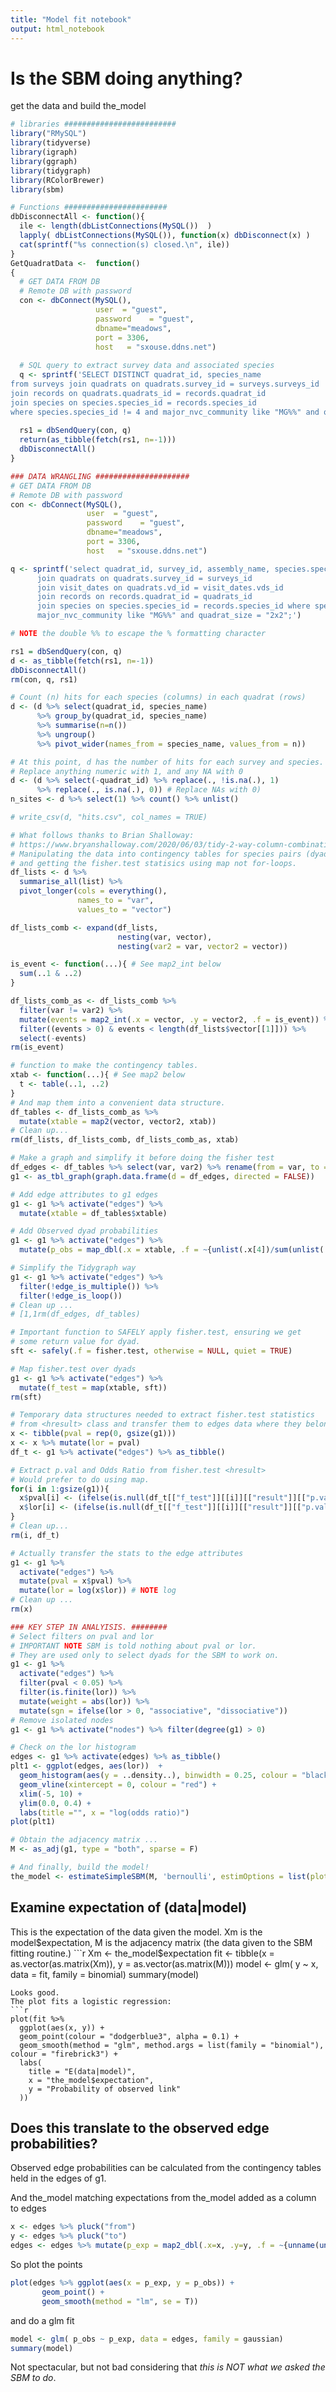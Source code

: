 ```yaml
---
title: "Model fit notebook"
output: html_notebook
---
```


# Is the SBM doing anything? 

get the data and build the_model

```r
# libraries #########################
library("RMySQL")
library(tidyverse)
library(igraph)
library(ggraph)
library(tidygraph)
library(RColorBrewer)
library(sbm)

# Functions #######################
dbDisconnectAll <- function(){
  ile <- length(dbListConnections(MySQL())  )
  lapply( dbListConnections(MySQL()), function(x) dbDisconnect(x) )
  cat(sprintf("%s connection(s) closed.\n", ile))
}
GetQuadratData <-  function()
{
  # GET DATA FROM DB
  # Remote DB with password
  con <- dbConnect(MySQL(), 
                   user  = "guest",
                   password    = "guest",
                   dbname="meadows",
                   port = 3306,
                   host   = "sxouse.ddns.net")
  
  # SQL query to extract survey data and associated species  
  q <- sprintf('SELECT DISTINCT quadrat_id, species_name
from surveys join quadrats on quadrats.survey_id = surveys.surveys_id
join records on quadrats.quadrats_id = records.quadrat_id
join species on species.species_id = records.species_id
where species.species_id != 4 and major_nvc_community like "MG%%" and quadrat_size = "2x2";') 
  
  rs1 = dbSendQuery(con, q)
  return(as_tibble(fetch(rs1, n=-1)))
  dbDisconnectAll()
}

### DATA WRANGLING #####################
# GET DATA FROM DB
# Remote DB with password
con <- dbConnect(MySQL(), 
                 user  = "guest",
                 password    = "guest",
                 dbname="meadows",
                 port = 3306,
                 host   = "sxouse.ddns.net")

q <- sprintf('select quadrat_id, survey_id, assembly_name, species.species_name from surveys
      join quadrats on quadrats.survey_id = surveys_id
      join visit_dates on quadrats.vd_id = visit_dates.vds_id
      join records on records.quadrat_id = quadrats_id
      join species on species.species_id = records.species_id where species.species_id != 4 and
      major_nvc_community like "MG%%" and quadrat_size = "2x2";')

# NOTE the double %% to escape the % formatting character

rs1 = dbSendQuery(con, q)
d <- as_tibble(fetch(rs1, n=-1))
dbDisconnectAll()
rm(con, q, rs1)

# Count (n) hits for each species (columns) in each quadrat (rows)
d <- (d %>% select(quadrat_id, species_name)
      %>% group_by(quadrat_id, species_name)
      %>% summarise(n=n())
      %>% ungroup()
      %>% pivot_wider(names_from = species_name, values_from = n))

# At this point, d has the number of hits for each survey and species.
# Replace anything numeric with 1, and any NA with 0
d <- (d %>% select(-quadrat_id) %>% replace(., !is.na(.), 1)
      %>% replace(., is.na(.), 0)) # Replace NAs with 0)
n_sites <- d %>% select(1) %>% count() %>% unlist()

# write_csv(d, "hits.csv", col_names = TRUE)

# What follows thanks to Brian Shalloway: 
# https://www.bryanshalloway.com/2020/06/03/tidy-2-way-column-combinations/#fn4
# Manipulating the data into contingency tables for species pairs (dyads)
# and getting the fisher.test statisics using map not for-loops.
df_lists <- d %>%
  summarise_all(list) %>% 
  pivot_longer(cols = everything(), 
               names_to = "var", 
               values_to = "vector")

df_lists_comb <- expand(df_lists,
                        nesting(var, vector),
                        nesting(var2 = var, vector2 = vector))

is_event <- function(...){ # See map2_int below
  sum(..1 & ..2)
}

df_lists_comb_as <- df_lists_comb %>% 
  filter(var != var2) %>% 
  mutate(events = map2_int(.x = vector, .y = vector2, .f = is_event)) %>% 
  filter((events > 0) & events < length(df_lists$vector[[1]])) %>%
  select(-events)
rm(is_event)

# function to make the contingency tables.
xtab <- function(...){ # See map2 below
  t <- table(..1, ..2) 
}
# And map them into a convenient data structure.
df_tables <- df_lists_comb_as %>% 
  mutate(xtable = map2(vector, vector2, xtab))
# Clean up...
rm(df_lists, df_lists_comb, df_lists_comb_as, xtab)

# Make a graph and simplify it before doing the fisher test
df_edges <- df_tables %>% select(var, var2) %>% rename(from = var, to = var2)
g1 <- as_tbl_graph(graph.data.frame(d = df_edges, directed = FALSE))

# Add edge attributes to g1 edges
g1 <- g1 %>% activate("edges") %>%
  mutate(xtable = df_tables$xtable)

# Add Observed dyad probabilities 
g1 <- g1 %>% activate("edges") %>%
  mutate(p_obs = map_dbl(.x = xtable, .f = ~{unlist(.x[4])/sum(unlist(.x))}))

# Simplify the Tidygraph way
g1 <- g1 %>% activate("edges") %>% 
  filter(!edge_is_multiple()) %>%
  filter(!edge_is_loop())
# Clean up ...
# [1,1rm(df_edges, df_tables)

# Important function to SAFELY apply fisher.test, ensuring we get
# some return value for dyad.
sft <- safely(.f = fisher.test, otherwise = NULL, quiet = TRUE)

# Map fisher.test over dyads
g1 <- g1 %>% activate("edges") %>%
  mutate(f_test = map(xtable, sft))
rm(sft)

# Temporary data structures needed to extract fisher.test statistics
# from <hresult> class and transfer them to edges data where they belong.
x <- tibble(pval = rep(0, gsize(g1)))
x <- x %>% mutate(lor = pval)
df_t <- g1 %>% activate("edges") %>% as_tibble()

# Extract p.val and Odds Ratio from fisher.test <hresult>
# Would prefer to do using map.
for(i in 1:gsize(g1)){ 
  x$pval[i] <- (ifelse(is.null(df_t[["f_test"]][[i]][["result"]][["p.value"]]), 100, df_t[["f_test"]][[i]][["result"]][["p.value"]]))
  x$lor[i] <- (ifelse(is.null(df_t[["f_test"]][[i]][["result"]][["p.value"]]), 100, df_t[["f_test"]][[i]][["result"]][["estimate"]]))
}
# Clean up...
rm(i, df_t)

# Actually transfer the stats to the edge attributes
g1 <- g1 %>%
  activate("edges") %>%
  mutate(pval = x$pval) %>% 
  mutate(lor = log(x$lor)) # NOTE log
# Clean up ...  
rm(x)

### KEY STEP IN ANALYISIS. ########
# Select filters on pval and lor
# IMPORTANT NOTE SBM is told nothing about pval or lor. 
# They are used only to select dyads for the SBM to work on.
g1 <- g1 %>%
  activate("edges") %>%
  filter(pval < 0.05) %>% 
  filter(is.finite(lor)) %>%
  mutate(weight = abs(lor)) %>%
  mutate(sgn = ifelse(lor > 0, "associative", "dissociative"))
# Remove isolated nodes
g1 <- g1 %>% activate("nodes") %>% filter(degree(g1) > 0)

# Check on the lor histogram
edges <- g1 %>% activate(edges) %>% as_tibble()
plt1 <- ggplot(edges, aes(lor))  +
  geom_histogram(aes(y = ..density..), binwidth = 0.25, colour = "black") +
  geom_vline(xintercept = 0, colour = "red") +
  xlim(-5, 10) +
  ylim(0.0, 0.4) +
  labs(title ="", x = "log(odds ratio)")
plot(plt1)

# Obtain the adjacency matrix ...
M <- as_adj(g1, type = "both", sparse = F)

# And finally, build the model!
the_model <- estimateSimpleSBM(M, 'bernoulli', estimOptions = list(plot =  T)) #TRUE))

```
## Examine expectation of (data|model)

This is the expectation of the data given the model. Xm is the model$expectation, M is the adjacency matrix (the data given to the SBM fitting routine.)
```r
Xm <- the_model$expectation
fit <- tibble(x = as.vector(as.matrix(Xm)), y = as.vector(as.matrix(M)))
model <- glm( y ~ x, data = fit, family = binomial)
summary(model)
```
Looks good.
The plot fits a logistic regression:
```r
plot(fit %>%
  ggplot(aes(x, y)) +
  geom_point(colour = "dodgerblue3", alpha = 0.1) +
  geom_smooth(method = "glm", method.args = list(family = "binomial"), colour = "firebrick3") +
  labs(
    title = "E(data|model)", 
    x = "the_model$expectation",
    y = "Probability of observed link"
  ))

```
## Does this translate to the observed edge probabilities?

Observed edge probabilities can be calculated from the contingency tables held in the edges of g1.

And the_model matching expectations from the_model added as a column to edges
```r
x <- edges %>% pluck("from")
y <- edges %>% pluck("to")
edges <- edges %>% mutate(p_exp = map2_dbl(.x=x, .y=y, .f = ~{unname(unlist(the_model$expectation[.x,.y]))}))
```

So plot the points
```r
plot(edges %>% ggplot(aes(x = p_exp, y = p_obs)) +
       geom_point() +
       geom_smooth(method = "lm", se = T))
```

and do a glm fit
```r
model <- glm( p_obs ~ p_exp, data = edges, family = gaussian)
summary(model)
```

Not spectacular, but not bad considering that *this is NOT what we asked the SBM to do*.
